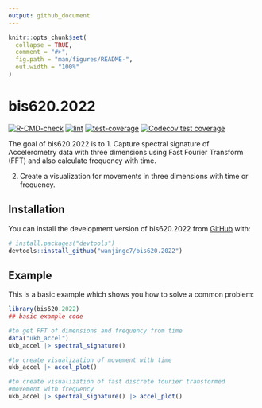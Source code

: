```yaml
---
output: github_document
---
```


<!-- README.md is generated from README.Rmd. Please edit that file -->

```r
knitr::opts_chunk$set(
  collapse = TRUE,
  comment = "#>",
  fig.path = "man/figures/README-",
  out.width = "100%"
)
```

# bis620.2022

<!-- badges: start -->
[![R-CMD-check](https://github.com/wanjingc7/bis620.2022/actions/workflows/R-CMD-check.yaml/badge.svg)](https://github.com/wanjingc7/bis620.2022/actions/workflows/R-CMD-check.yaml)
[![lint](https://github.com/wanjingc7/bis620.2022/actions/workflows/lint.yaml/badge.svg)](https://github.com/wanjingc7/bis620.2022/actions/workflows/lint.yaml)
[![test-coverage](https://github.com/wanjingc7/bis620.2022/actions/workflows/test-coverage.yaml/badge.svg)](https://github.com/wanjingc7/bis620.2022/actions/workflows/test-coverage.yaml)
[![Codecov test coverage](https://codecov.io/gh/wanjingc7/bis620.2022/branch/main/graph/badge.svg)](https://app.codecov.io/gh/wanjingc7/bis620.2022?branch=main)
<!-- badges: end -->

The goal of bis620.2022 is to 
1. Capture spectral signature of Accelerometry data with three dimensions using Fast Fourier Transform (FFT) and also calculate frequency with time.

2. Create a visualization for movements in three dimensions with time or frequency.

## Installation

You can install the development version of bis620.2022 from [GitHub](https://github.com/) with:

``` r
# install.packages("devtools")
devtools::install_github("wanjingc7/bis620.2022")
```

## Example

This is a basic example which shows you how to solve a common problem:

```r
library(bis620.2022)
## basic example code

#to get FFT of dimensions and frequency from time
data("ukb_accel")
ukb_accel |> spectral_signature()

#to create visualization of movement with time
ukb_accel |> accel_plot()

#to create visualization of fast discrete fourier transformed
#movement with frequency
ukb_accel |> spectral_signature() |> accel_plot()
```


